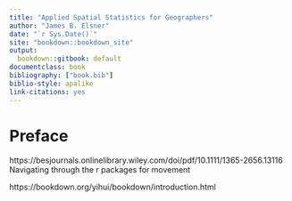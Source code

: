 ```yaml
---
title: "Applied Spatial Statistics for Geographers"
author: "James B. Elsner"
date: "`r Sys.Date()`"
site: "bookdown::bookdown_site"
output:
  bookdown::gitbook: default
documentclass: book
bibliography: ["book.bib"]
biblio-style: apalike
link-citations: yes
---
```


# Preface {-}

https://besjournals.onlinelibrary.wiley.com/doi/pdf/10.1111/1365-2656.13116 Navigating through the r packages for movement

https://bookdown.org/yihui/bookdown/introduction.html